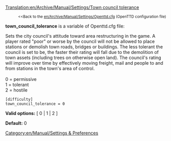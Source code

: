 [[Translation:en/Archive/Manual/Settings/Town council tolerance]]

:<small><<Back to the [[en/Archive/Manual/Settings/Openttd.cfg]] (OpenTTD configuration file)</small>


'''town_council_tolerance''' is a variable of Openttd.cfg file:

Sets the city council's attitude toward area restructuring in the game.  A player rated "poor" or worse by the council will not be allowed to place stations or demolish town roads, bridges or buildings.  The less tolerant the council is set to be, the faster their rating will fall due to the demolition of town assets (including trees on otherwise open land).  The council's rating will improve over time by effectively moving freight, mail and people to and from stations in the town's area of control.<br><br>
0 = permissive<br>
1 = tolerant<br>
2 = hostile<br>

<pre>
[difficulty]
town_council_tolerance = 0
</pre>

'''Valid options:''' [ 0 | 1 | 2 ]

'''Default:''' 0


[[Category:en/Manual/Settings & Preferences]]